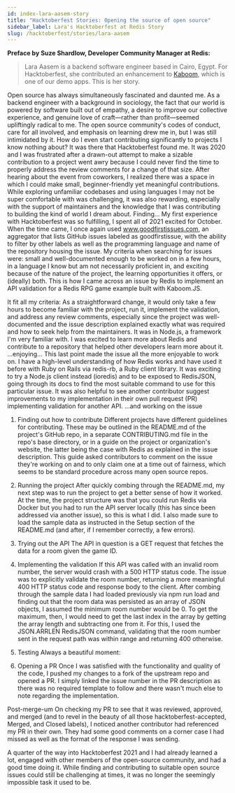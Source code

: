 ```yaml
---
id: index-lara-aasem-story
title: "Hacktoberfest Stories: Opening the source of open source"
sidebar_label: Lara's Hacktoberfest at Redis Story
slug: /hacktoberfest/stories/lara-aasem
---
```


**Preface by Suze Shardlow, Developer Community Manager at Redis:**

> Lara Aasem is a backend software engineer based in Cairo, Egypt.  For Hacktoberfest, she contributed an enhancement to [Kaboom](https://www.youtube.com/watch?v=cowIZWASJNs), which is one of our demo apps.  This is her story.

Open source has always simultaneously fascinated and daunted me. As a backend engineer with a background in sociology, the fact that our world is powered by software built out of empathy, a desire to improve our collective experience, and genuine love of craft—rather than profit—seemed upliftingly radical to me. The open source community's codes of conduct, care for all involved, and emphasis on learning drew me in, but I was still intimidated by it. How do I even start contributing significantly to projects I know nothing about?
It was there that Hacktoberfest found me. It was 2020 and I was frustrated after a drawn-out attempt to make a sizable contribution to a project went awry because I could never find the time to properly address the review comments for a change of that size. After hearing about the event from coworkers, I realized there was a space in which I could make small, beginner-friendly yet meaningful contributions. While exploring unfamiliar codebases and using languages I may not be super comfortable with was challenging, it was also rewarding, especially with the support of maintainers and the knowledge that I was contributing to building the kind of world I dream about.
Finding...
My first experience with Hacktoberfest was so fulfilling, I spent all of 2021 excited for October. When the time came, I once again used www.goodfirstissues.com, an aggregator that lists GitHub issues labeled as goodfirstissue, with the ability to filter by other labels as well as the programming language and name of the repository housing the issue. My criteria when searching for issues were:
small and well-documented enough to be worked on in a few hours,
in a language I know but am not necessarily proficient in, and
exciting because of the nature of the project, the learning opportunities it offers, or (ideally) both.
This is how I came across an issue by Redis to implement an API validation for a Redis RPG game example built with Kaboom.JS.

It fit all my criteria:
As a straightforward change, it would only take a few hours to become familiar with the project, run it, implement the validation, and address any review comments, especially since the project was well-documented and the issue description explained exactly what was required and how to seek help from the maintainers.
It was in Node.js, a framework I'm very familiar with.
I was excited to learn more about Redis and contribute to a repository that helped other developers learn more about it.
...enjoying...
This last point made the issue all the more enjoyable to work on. I have a high-level understanding of how Redis works and have used it before with Ruby on Rails via redis-rb, a Ruby client library. It was exciting to try a Node.js client instead (ioredis) and to be exposed to RedisJSON, going through its docs to find the most suitable command to use for this particular issue. It was also helpful to see another contributor suggest improvements to my implementation in their own pull request (PR) implementing validation for another API.
...and working on the issue
1. Finding out how to contribute
Different projects have different guidelines for contributing. These may be outlined in the README.md of the project's GitHub repo, in a separate CONTRIBUTING.md file in the repo's base directory, or in a guide on the project or organization's website, the latter being the case with Redis as explained in the issue description. This guide asked contributors to comment on the issue they're working on and to only claim one at a time out of fairness, which seems to be standard procedure across many open source repos.

2. Running the project
After quickly combing through the README.md, my next step was to run the project to get a better sense of how it worked. At the time, the project structure was that you could run Redis via Docker but you had to run the API server locally (this has since been addressed via another issue), so this is what I did. I also made sure to load the sample data as instructed in the Setup section of the README.md (and after, if I remember correctly, a few errors).

3. Trying out the API
The API in question is a GET request that fetches the data for a room given the game ID.

4. Implementing the validation
If this API was called with an invalid room number, the server would crash with a 500 HTTP status code. The issue was to explicitly validate the room number, returning a more meaningful 400 HTTP status code and response body to the client.
After combing through the sample data I had loaded previously via npm run load and finding out that the room data was persisted as an array of JSON objects, I assumed the minimum room number would be 0. To get the maximum, then, I would need to get the last index in the array by getting the array length and subtracting one from it. For this, I used the JSON.ARRLEN RedisJSON command, validating that the room number sent in the request path was within range and returning 400 otherwise.

5. Testing
Always a beautiful moment:

6. Opening a PR
Once I was satisfied with the functionality and quality of the code, I pushed my changes to a fork of the upstream repo and opened a PR. I simply linked the issue number in the PR description as there was no required template to follow and there wasn't much else to note regarding the implementation.

Post-merge-um
On checking my PR to see that it was reviewed, approved, and merged (and to revel in the beauty of all those hacktoberfest-accepted, Merged, and Closed labels), I noticed another contributor had referenced my PR in their own. They had some good comments on a corner case I had missed as well as the format of the response I was sending.

A quarter of the way into Hacktoberfest 2021 and I had already learned a lot, engaged with other members of the open-source community, and had a good time doing it. While finding and contributing to suitable open source issues could still be challenging at times, it was no longer the seemingly impossible task it used to be.
